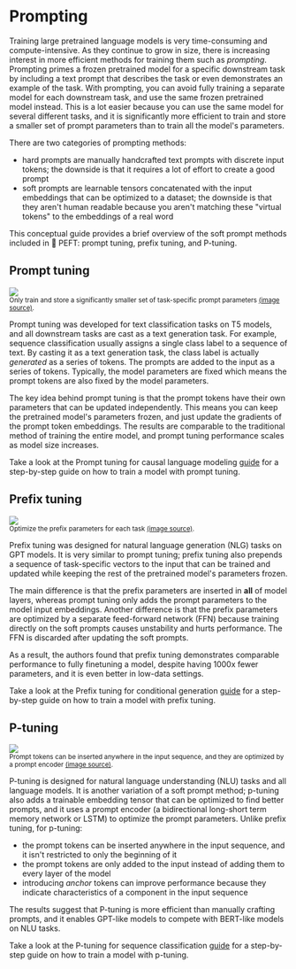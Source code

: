 # Prompting

Training large pretrained language models is very time-consuming and compute-intensive. As they continue to grow in size, there is increasing interest in more efficient methods for training them such as *prompting*. Prompting primes a frozen pretrained model for a specific downstream task by including a text prompt that describes the task or even demonstrates an example of the task. With prompting, you can avoid fully training a separate model for each downstream task, and use the same frozen pretrained model instead. This is a lot easier because you can use the same model for several different tasks, and it is significantly more efficient to train and store a smaller set of prompt parameters than to train all the model's parameters.

There are two categories of prompting methods:

- hard prompts are manually handcrafted text prompts with discrete input tokens; the downside is that it requires a lot of effort to create a good prompt
- soft prompts are learnable tensors concatenated with the input embeddings that can be optimized to a dataset; the downside is that they aren't human readable because you aren't matching these "virtual tokens" to the embeddings of a real word

This conceptual guide provides a brief overview of the soft prompt methods included in 🤗 PEFT: prompt tuning, prefix tuning, and P-tuning.

## Prompt tuning

<div class="flex justify-center">
    <img src="https://huggingface.co/datasets/huggingface/documentation-images/resolve/main/peft/prompt-tuning.png"/>
</div>
<small>Only train and store a significantly smaller set of task-specific prompt parameters <a href="https://arxiv.org/abs/2104.08691">(image source)</a>.</small>

Prompt tuning was developed for text classification tasks on T5 models, and all downstream tasks are cast as a text generation task. For example, sequence classification usually assigns a single class label to a sequence of text. By casting it as a text generation task, the class label is actually *generated* as a series of tokens. The prompts are added to the input as a series of tokens. Typically, the model parameters are fixed which means the prompt tokens are also fixed by the model parameters.

The key idea behind prompt tuning is that the prompt tokens have their own parameters that can be updated independently. This means you can keep the pretrained model's parameters frozen, and just update the gradients of the prompt token embeddings. The results are comparable to the traditional method of training the entire model, and prompt tuning performance scales as model size increases.

Take a look at the Prompt tuning for causal language modeling [guide](./task_guides/clm-prompt-tuning) for a step-by-step guide on how to train a model with prompt tuning.

## Prefix tuning

<div class="flex justify-center">
    <img src="https://huggingface.co/datasets/huggingface/documentation-images/resolve/main/peft/prefix-tuning.png"/>
</div>
<small>Optimize the prefix parameters for each task <a href="https://arxiv.org/abs/2101.00190">(image source)</a>.</small>

Prefix tuning was designed for natural language generation (NLG) tasks on GPT models. It is very similar to prompt tuning; prefix tuning also prepends a sequence of task-specific vectors to the input that can be trained and updated while keeping the rest of the pretrained model's parameters frozen. 

The main difference is that the prefix parameters are inserted in **all** of model layers, whereas prompt tuning only adds the prompt parameters to the model input embeddings. Another difference is that the prefix parameters are optimized by a separate feed-forward network (FFN) because training directly on the soft prompts causes unstability and hurts performance. The FFN is discarded after updating the soft prompts.

As a result, the authors found that prefix tuning demonstrates comparable performance to fully finetuning a model, despite having 1000x fewer parameters, and it is even better in low-data settings.

Take a look at the Prefix tuning for conditional generation [guide](./task_guides/seq2seq-prefix-tuning) for a step-by-step guide on how to train a model with prefix tuning.

## P-tuning

<div class="flex justify-center">
    <img src="https://huggingface.co/datasets/huggingface/documentation-images/resolve/main/peft/p-tuning.png"/>
</div>
<small>Prompt tokens can be inserted anywhere in the input sequence, and they are optimized by a prompt encoder <a href="https://arxiv.org/abs/2103.10385">(image source)</a>.</small>

P-tuning is designed for natural language understanding (NLU) tasks and all language models. 
It is another variation of a soft prompt method; p-tuning also adds a trainable embedding tensor that can be optimized to find better prompts, and it uses a prompt encoder (a bidirectional long-short term memory network or LSTM) to optimize the prompt parameters. Unlike prefix tuning, for p-tuning:

- the prompt tokens can be inserted anywhere in the input sequence, and it isn't restricted to only the beginning of it
- the prompt tokens are only added to the input instead of adding them to every layer of the model
- introducing *anchor* tokens can improve performance because they indicate characteristics of a component in the input sequence

The results suggest that P-tuning is more efficient than manually crafting prompts, and it enables GPT-like models to compete with BERT-like models on NLU tasks.

Take a look at the P-tuning for sequence classification [guide](./tasks/ptuning-seq-classification) for a step-by-step guide on how to train a model with p-tuning.